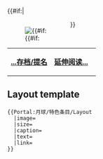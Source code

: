 {{#if:{{{image}}}|<div style="float:left;margin-right:1em">[[Image:{{{image}}}|{{#if:{{{size}}}]]
</div>}}{{{text}}} 

{| class="noprint" width="100%"  border="0" style="padding: 0; margin: 0; background-color:transparent"
|-
|<div style="text-align:left;">'''[[Portal:月球/特色条目|...存档/提名]]'''</div>||
 <div style="text-align:right;margin-right:10px;margin-bottom:0px;">
'''[[{{{link}}}|延伸阅读...]]'''
 </div >
|}
[[Category:月球主题|{{SUBPAGENAME}}]]<noinclude>

== Layout template ==
<pre>
{{Portal:月球/特色条目/Layout
  |image=
  |size=
  |caption=
  |text=
  |link=
}}
</pre>
</noinclude>